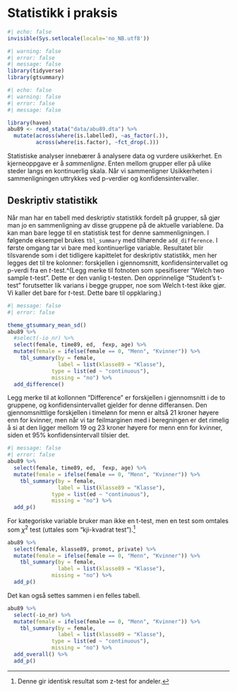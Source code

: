 # Statistikk i praksis

```r
#| echo: false
invisible(Sys.setlocale(locale='no_NB.utf8'))
```


```r
#| warning: false
#| error: false
#| message: false
library(tidyverse)
library(gtsummary)

```


```r
#| echo: false
#| warning: false
#| error: false
#| message: false

library(haven)
abu89 <- read_stata("data/abu89.dta") %>% 
  mutate(across(where(is.labelled), ~as_factor(.)),
         across(where(is.factor), ~fct_drop(.)))


```


Statistiske analyser innebærer å analysere data og vurdere usikkerhet. En kjerneoppgave er å *sammenligne*. Enten mellom grupper eller på ulike steder langs en kontinuerlig skala. Når vi sammenligner Usikkerheten i sammenligningen uttrykkes ved p-verdier og konfidensintervaller. 


## Deskriptiv statistikk
Når man har en tabell med deskriptiv statistikk fordelt på grupper, så gjør man jo en sammenligning av disse gruppene på de aktuelle variablene. Da kan man bare legge til en statistisk test for denne sammenligningen. I følgende eksempel brukes `tbl_summary` med tilhørende `add_difference`. I første omgang tar vi bare med kontinuerlige variable. Resultatet blir tilsvarende som i det tidligere kapittelet for deskriptiv statistikk, men her legges det til tre kolonner: forskjellen i gjennomsnitt, konfidensintervallet og p-verdi fra en $t$-test.^(Legg merke til fotnoten som spesifiserer "Welch two sample t-test". Dette er den vanlig t-testen. Den opprinnelige "Student's t-test" forutsetter lik varians i begge grupper, noe som Welch t-test ikke gjør. Vi kaller det bare for $t$-test. Dette bare til oppklaring.)

```r
#| message: false
#| error: false

theme_gtsummary_mean_sd()
abu89 %>% 
  #select(-io_nr) %>%
  select(female, time89, ed,  fexp, age) %>% 
  mutate(female = ifelse(female == 0, "Menn", "Kvinner")) %>% 
    tbl_summary(by = female, 
                label = list(klasse89 = "Klasse"), 
              type = list(ed ~ "continuous"), 
              missing = "no") %>% 
  add_difference() 
```

Legg merke til at kollonnen "Difference" er forskjellen i gjennomsnitt i de to gruppene, og konfidensintervallet gjelder for denne differansen. Den gjennomsnittlige forskjellen i timelønn for menn er altså 21 kroner høyere enn for kvinner, men når vi tar feilmarginen med i beregningen er det rimelig å si at den ligger mellom 19 og 23 kroner høyere for menn enn for kvinner, siden et 95% konfidensintervall tilsier det.



```r
#| message: false
#| error: false
abu89 %>% 
  select(female, time89, ed,  fexp, age) %>% 
  mutate(female = ifelse(female == 0, "Menn", "Kvinner")) %>% 
    tbl_summary(by = female, 
                label = list(klasse89 = "Klasse"), 
              type = list(ed ~ "continuous"), 
              missing = "no") %>% 
  add_p() 
```



For kategoriske variable bruker man ikke en t-test, men en test som omtales som $\chi^2$ test (uttales som "kji-kvadrat test").^[Denne gir identisk resultat som z-test for andeler.]

```r
abu89 %>% 
  select(female, klasse89, promot, private) %>% 
  mutate(female = ifelse(female == 0, "Menn", "Kvinner")) %>% 
    tbl_summary(by = female, 
                label = list(klasse89 = "Klasse"), 
              missing = "no") %>% 
  add_p() 
```


Det kan også settes sammen i en felles tabell. 

```r
abu89 %>% 
  select(-io_nr) %>%
  mutate(female = ifelse(female == 0, "Menn", "Kvinner")) %>% 
    tbl_summary(by = female, 
                label = list(klasse89 = "Klasse"), 
              type = list(ed ~ "continuous"), 
              missing = "no") %>% 
  add_overall() %>% 
  add_p() 
```

